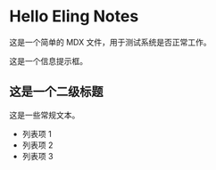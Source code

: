 # Hello Eling Notes

这是一个简单的 MDX 文件，用于测试系统是否正常工作。

<Callout type="info">
这是一个信息提示框。
</Callout>

## 这是一个二级标题

这是一些常规文本。

- 列表项 1
- 列表项 2
- 列表项 3
